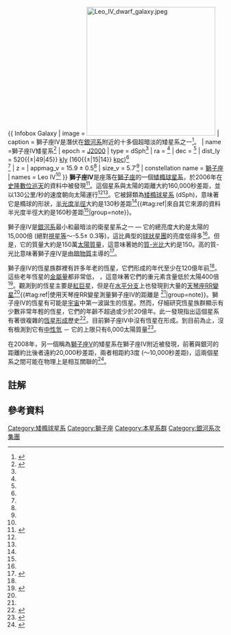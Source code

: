 {{ Infobox Galaxy
| image = [[File:Leo_IV_dwarf_galaxy.jpeg|300px]]
| caption = 獅子座IV是潛伏在[[銀河系|銀河系]]附近的十多個超暗淡的矮星系之一<ref>{{cite news|title=Hubble Unmasks Ghost Galaxies|url=http://www.spacetelescope.org/news/heic1211/|accessdate=11 July 2012|newspaper=ESA/Hubble Press Release|archive-date=2017-10-05|archive-url=https://web.archive.org/web/20171005151704/http://www.spacetelescope.org/news/heic1211/|dead-url=no}}</ref>。 
| name =獅子座IV矮星系<ref name="simbad">{{cite web
|title=SIMBAD Astronomical Database
|work=Results for Leo IV Dwarf Galaxy
|url=http://simbad.u-strasbg.fr/Simbad
|accessdate=2010-01-31
|archive-date=2013-06-24
|archive-url=https://www.webcitation.org/6Hcqa4FRS?url=http://simbad.u-strasbg.fr/Simbad
|dead-url=no
}}</ref>
| epoch = [[J2000|J2000]]
| type = dSph<ref name=Belokurov2007/>
| ra = {{RA|11|32|57}}<ref name="simbad"/>
| dec = {{DEC|−00|32|00}}<ref name="simbad"/>
| dist_ly = 520{{±|49|45}} [[光年|kly]] (160{{±|15|14}} [[秒差距|kpc]])<ref name=Belokurov2007/><br>{{nowrap|154 ± 4 kpc}}<ref name=Sand2010/>
| z = 
| appmag_v = 15.9 ± 0.5<ref name=Belokurov2007/>
| size_v = 5.7′<ref name=Sand2010/>
| constellation name = [[獅子座|獅子座]]
| names = Leo IV<ref name="simbad"/>
}}
'''獅子座IV'''是座落在[[獅子座|獅子座]]的一個[[矮橢球星系|矮橢球星系]]，於2006年在[[史隆數位巡天|史隆數位巡天]]的資料中被發現<ref name=Belokurov2007>{{cite journal|title=Cats and Dogs, Hair and a Hero: A Quintet of New Milky Way Companions|journal=The Astrophysical Journal|volume=654|issue=2|pages=897|url=http://stacks.iop.org/0004-637X/654/i=2/a=897|date=2007|doi=10.1086/509718|issn=0004-637X|language=en|accessdate=2018-04-02|author=V. Belokurov, D. B. Zucker, N. W. Evans, J. T. Kleyna, S. Koposov, S. T. Hodgkin, M. J. Irwin,  G. Gilmore, M. I. Wilkinson, M. Fellhauer, D. M. Bramich, P. C. Hewett, S. Vidrih, J. T. A. De Jong, J. A. Smith, H.-W. Rix, E. F. Bell, R. F. G. Wyse, H. J. Newberg, P. A. Mayeur, B. Yanny, C. M. Rockosi, O. Y. Gnedin, D. P. Schneider, T. C. Beers, J. C. Barentine, H. Brewington, J. Brinkmann, M. Harvanek, S. J. Kleinman, J. Krzesinski, D. Long, A. Nitta, S. A. Snedden}}</ref>。這個星系與太陽的距離大約160,000秒差距，並以130公里/秒的速度朝向太陽運行<ref name=Belokurov2007/><ref name=Simon2007/>。它被歸類為[[矮橢球星系|矮橢球星系]] (dSph)，意味著它是橢球的形狀，[[有效半徑|半光度半徑]]大約是130秒差距<ref name=Sand2010/>{{#tag:ref|來自其它來源的資料半光度半徑大約是160秒差距<ref name=Belokurov2007/>|group=note}}。

獅子座IV是[[銀河系|銀河系]]最小和最暗淡的衛星星系之一 — 它的總亮度大約是太陽的15,000倍 (絕對[[星等|視星等]]～-5.5± 0.3等)，這比典型的[[球狀星團|球狀星團]]的亮度低得多<ref name=Sand2010/>。但是，它的質量大約是150萬[[太陽質量|太陽質量]]，這意味著她的[[質-光比|質-光比]]大約是150。高的質-光比意味著獅子座IV是由[[暗物質|暗物質]]主導的<ref name=Simon2007>{{cite journal|title=The Kinematics of the Ultra-faint Milky Way Satellites: Solving the Missing Satellite Problem|journal=The Astrophysical Journal|volume=670|issue=1|pages=313|url=http://stacks.iop.org/0004-637X/670/i=1/a=313|date=2007|doi=10.1086/521816|issn=0004-637X|language=en|accessdate=2018-04-02|author=Joshua D. Simon, Marla Geha}}</ref>。

獅子座IV的恆星族群裡有許多年老的恆星，它們形成的年代至少在120億年前<ref name=Sand2010/>。這些老年恆星的[[金屬量|金屬量]]都非常低， {{nowrap|<nowiki>[Fe/H]</nowiki> ≈ −2.58 ± 0.75}}，這意味著它們的重元素含量低於太陽400倍<ref name=Kirby2008>{{cite journal|title=Uncovering Extremely Metal-Poor Stars in the Milky Way's Ultrafaint Dwarf Spheroidal Satellite Galaxies|journal=The Astrophysical Journal Letters|volume=685|issue=1|pages=L43|url=http://stacks.iop.org/1538-4357/685/i=1/a=L43|date=2008|doi=10.1086/592432|issn=1538-4357|language=en|accessdate=2018-04-02|author=Evan N. Kirby, Joshua D. Simon, Marla Geha, Puragra Guhathakurta, Anna Frebel}}</ref>。觀測到的恆星主要是[[紅巨星|紅巨星]]，但是在[[水平分支|水平分支]]上也發現到大量的[[天琴座RR變星|天琴座RR變星]]<ref name=Sand2010/>{{#tag:ref|使用天琴座RR變星測量獅子座IV的距離是 {{nowrap|154 ± 4 kpc}}<ref name=Sand2010/>|group=note}}。獅子座IV的恆星有可能是[[宇宙|宇宙]]中第一波誕生的恆星。然而，仔細研究恆星族群顯示有少數非常年輕的恆星，它們的年齡不超過或少於20億年。此一發現指出這個星系有著很複雜的[[恆星形成|恆星形成]]歷史<ref name=Sand2010>{{cite journal|last=Sand|first=David J.|coauthors=Seth, Anil; Olszewski, Edward W. ''et al.''|title=A Deeper Look at Leo IV: Star Formation History and Extended Structure|year=2010|journal=The Astrophysical Journal|volume=718|pages=530–42 |bibcode=2010ApJ...718..530S|doi=10.1088/0004-637X/718/1/530|arxiv=0911.5352}}</ref>。目前獅子座IV中沒有恆星在形成。到目前為止，沒有檢測到它有[[21公分線|中性氫]] － 它的上限只有6,000太陽質量<ref name=Grcevich2009>{{cite journal|title=H I in Local Group Dwarf Galaxies and Stripping by the Galactic Halo|journal=The Astrophysical Journal|volume=696|issue=1|pages=385|url=http://stacks.iop.org/0004-637X/696/i=1/a=385|date=2009|doi=10.1088/0004-637x/696/1/385|issn=0004-637X|language=en|accessdate=2018-04-02|author=Jana Grcevich, Mary E. Putman}}</ref>。

在2008年，另一個稱為[[獅子座V_(矮星系)|獅子座V]]的矮星系在獅子座IV附近被發現，前著與銀河的距離約比後者遠約20,000秒差距，兩者相距約3度 (～10,000秒差距)，這兩個星系之間可能在物理上是相互關聯的<ref name=Belokurov2008>{{cite journal|last=Belokurov|first=V.|coauthors=Walker, M. G.; Evans, N. W. ''et al.''|title=Leo V: A companion of a companion of the Milky Way galaxy|year=2008|journal=The Astrophysical Journal|volume=686|issue=2|pages=L83–L86|doi=10.1086/592962|bibcode=2008ApJ...686L..83B|arxiv=0807.2831}}</ref>。

== 註解 ==
{{reflist|group=note}}

== 參考資料 ==
{{reflist|2}}

{{銀河}}

[[Category:矮橢球星系|Category:矮橢球星系]]
[[Category:獅子座|Category:獅子座]]
[[Category:本星系群|Category:本星系群]]
[[Category:銀河系次集團|Category:銀河系次集團]]